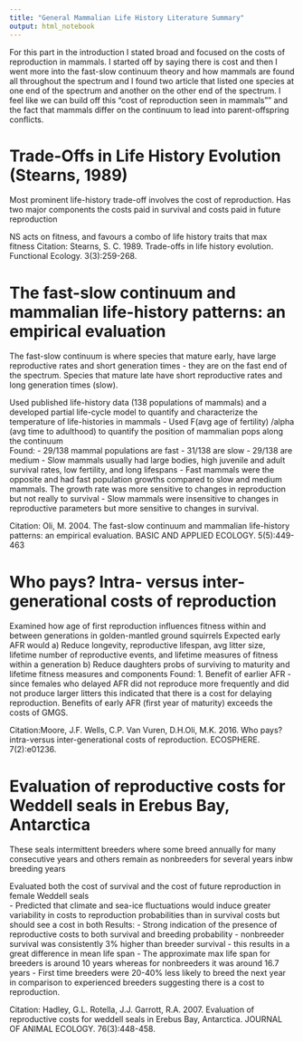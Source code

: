```yaml
---
title: "General Mammalian Life History Literature Summary"
output: html_notebook
---
```

For this part in the introduction I stated broad and focused on the costs of reproduction in mammals. I started off by saying there is cost and then I went more into the fast-slow continuum theory and how mammals are found all throughout the spectrum and I found two article that listed one species at one end of the spectrum and another on the other end of the spectrum. I feel like we can build off this "cost of reproduction seen in mammals"" and the fact that mammals differ on the continuum to lead into parent-offspring conflicts. 

# Trade-Offs in Life History Evolution (Stearns, 1989)

Most prominent life-history trade-off involves the cost of reproduction. Has two major components the costs paid in survival and costs paid in future reproduction 

NS acts on fitness, and favours a combo of life history traits that max fitness 
Citation: Stearns, S. C. 1989. Trade-offs in life history evolution. Functional Ecology. 3(3):259-268. 
	
# The fast-slow continuum and mammalian life-history patterns: an empirical evaluation

The fast-slow continuum is where species that mature early, have large reproductive rates and short generation times - they are on the fast end of the spectrum. Species that mature late have short reproductive rates and long generation times (slow).

Used published life-history data (138 populations of mammals) and a developed partial life-cycle model to quantify and characterize the temperature of life-histories in mammals 
- Used F(avg age of fertility) /alpha (avg time to adulthood) to quantify the position of mammalian pops along the continuum   
Found:
- 29/138 mammal populations are fast 
- 31/138 are slow
- 29/138 are medium 
- Slow mammals usually had large bodies, high juvenile and adult survival rates, low fertility, and long lifespans
- Fast mammals were the opposite and had fast population growths compared to slow and medium mammals. The growth rate was more sensitive to changes in reproduction but not really to survival 
- Slow mammals were insensitive to changes in reproductive parameters but more sensitive to changes in survival.

Citation: Oli, M. 2004. The fast-slow continuum and mammalian life-history patterns: an empirical evaluation. BASIC AND APPLIED ECOLOGY. 5(5):449-463
	
# Who pays? Intra- versus inter-generational costs of reproduction 

Examined how age of first reproduction influences fitness within and between generations in golden-mantled ground squirrels 
Expected early AFR would 
a) Reduce longevity, reproductive lifespan, avg litter size, lifetime number of reproductive events, and lifetime measures of fitness within a generation
b) Reduce daughters probs of surviving to maturity and lifetime fitness measures and components 
Found:
1. Benefit of earlier AFR - since females who delayed AFR did not reproduce more frequently and did not produce larger litters this indicated that there is a cost for delaying reproduction. Benefits of early AFR (first year of maturity) exceeds the costs of GMGS. 

Citation:Moore, J.F. Wells, C.P. Van Vuren, D.H.Oli, M.K. 2016. Who pays? intra-versus inter-generational costs of reproduction. ECOSPHERE. 7(2):e01236.

# Evaluation of reproductive costs for Weddell seals in Erebus Bay, Antarctica 

These seals intermittent breeders where some breed annually for many consecutive years and others remain as nonbreeders for several years inbw breeding years 

Evaluated both the cost of survival and the cost of future reproduction in female Weddell seals  
- Predicted that climate and sea-ice fluctuations would induce greater variability in costs to reproduction probabilities than in survival costs but should see a cost in both
Results:
- Strong indication of the presence of reproductive costs to both survival and breeding probability - nonbreeder survival was consistently 3% higher than breeder survival - this results in a great difference in mean life span
- The approximate max life span for breeders is around 10 years whereas for nonbreeders it was around 16.7 years 
- First time breeders were 20-40% less likely to breed the next year in comparison to experienced breeders suggesting there is a cost to reproduction.  
	
Citation: Hadley, G.L. Rotella, J.J. Garrott, R.A. 2007. Evaluation of reproductive costs for weddell seals in Erebus Bay, Antarctica. JOURNAL OF ANIMAL ECOLOGY. 76(3):448-458. 
